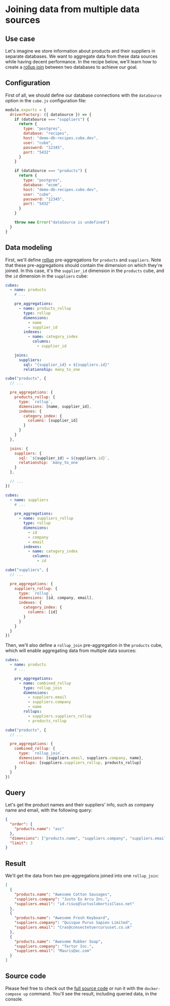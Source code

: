 # Joining data from multiple data sources

## Use case

Let's imagine we store information about products and their suppliers in
separate databases. We want to aggregate data from these data sources while
having decent performance. In the recipe below, we'll learn how to create a
[rollup join](/product/data-modeling/reference/pre-aggregations#rollup_join)
between two databases to achieve our goal.

## Configuration

First of all, we should define our database connections with the `dataSource`
option in the `cube.js` configuration file:

```javascript
module.exports = {
  driverFactory: ({ dataSource }) => {
    if (dataSource === "suppliers") {
      return {
        type: "postgres",
        database: "recipes",
        host: "demo-db-recipes.cube.dev",
        user: "cube",
        password: "12345",
        port: "5432"
      }
    }

    if (dataSource === "products") {
      return {
        type: "postgres",
        database: "ecom",
        host: "demo-db-recipes.cube.dev",
        user: "cube",
        password: "12345",
        port: "5432"
      }
    }

    throw new Error("dataSource is undefined")
  }
}
```

## Data modeling

First, we'll define
[rollup](/product/data-modeling/reference/pre-aggregations#rollup)
pre-aggregations for `products` and `suppliers`. Note that these
pre-aggregations should contain the dimension on which they're joined. In this
case, it's the `supplier_id` dimension in the `products` cube, and the `id`
dimension in the `suppliers` cube:

<CodeTabs>

```yaml
cubes:
  - name: products
    # ...

    pre_aggregations:
      - name: products_rollup
        type: rollup
        dimensions:
          - name
          - supplier_id
        indexes:
          - name: category_index
            columns:
              - supplier_id

    joins:
      suppliers:
        sql: "{supplier_id} = ${suppliers.id}"
        relationship: many_to_one
```

```javascript
cube("products", {
  // ...

  pre_aggregations: {
    products_rollup: {
      type: `rollup`,
      dimensions: [name, supplier_id],
      indexes: {
        category_index: {
          columns: [supplier_id]
        }
      }
    }
  },

  joins: {
    suppliers: {
      sql: `${supplier_id} = ${suppliers.id}`,
      relationship: `many_to_one`
    }
  },

  // ...
})
```

</CodeTabs>

<CodeTabs>

```yaml
cubes:
  - name: suppliers
    # ...

    pre_aggregations:
      - name: suppliers_rollup
        type: rollup
        dimensions:
          - id
          - company
          - email
        indexes:
          - name: category_index
            columns:
              - id
```

```javascript
cube("suppliers", {
  // ...

  pre_aggregations: {
    suppliers_rollup: {
      type: `rollup`,
      dimensions: [id, company, email],
      indexes: {
        category_index: {
          columns: [id]
        }
      }
    }
  }
})
```

</CodeTabs>

Then, we'll also define a `rollup_join` pre-aggregation in the `products` cube,
which will enable aggregating data from multiple data sources:

<CodeTabs>

```yaml
cubes:
  - name: products
    # ...

    pre_aggregations:
      - name: combined_rollup
        type: rollup_join
        dimensions:
          - suppliers.email
          - suppliers.company
          - name
        rollups:
          - suppliers.suppliers_rollup
          - products_rollup
```

```javascript
cube("products", {
  // ...

  pre_aggregations: {
    combined_rollup: {
      type: `rollup_join`,
      dimensions: [suppliers.email, suppliers.company, name],
      rollups: [suppliers.suppliers_rollup, products_rollup]
    }
  }
})
```

</CodeTabs>

## Query

Let's get the product names and their suppliers' info, such as company name and
email, with the following query:

```json
{
  "order": {
    "products.name": "asc"
  },
  "dimensions": ["products.name", "suppliers.company", "suppliers.email"],
  "limit": 3
}
```

## Result

We'll get the data from two pre-aggregations joined into one `rollup_join`:

```json
[
  {
    "products.name": "Awesome Cotton Sausages",
    "suppliers.company": "Justo Eu Arcu Inc.",
    "suppliers.email": "id.risus@luctuslobortisClass.net"
  },
  {
    "products.name": "Awesome Fresh Keyboard",
    "suppliers.company": "Quisque Purus Sapien Limited",
    "suppliers.email": "Cras@consectetuercursuset.co.uk"
  },
  {
    "products.name": "Awesome Rubber Soap",
    "suppliers.company": "Tortor Inc.",
    "suppliers.email": "Mauris@ac.com"
  }
]
```

## Source code

Please feel free to check out the
[full source code](https://github.com/cube-js/cube/tree/master/examples/recipes/joining-multiple-datasources-data)
or run it with the `docker-compose up` command. You'll see the result, including
queried data, in the console.
